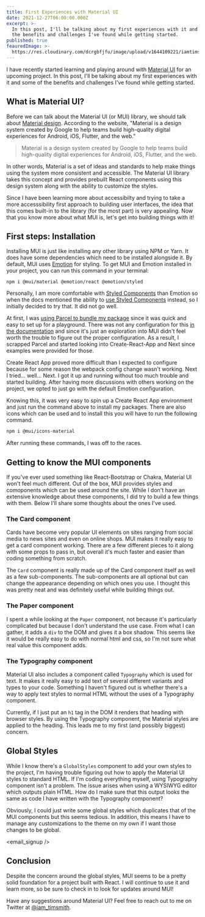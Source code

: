```yaml
---
title: First Experiences with Material UI
date: 2021-12-27T06:00:00.000Z
excerpt: >-
  In this post, I'll be talking about my first experiences with it and some of
  the benefits and challenges I've found while getting started.
published: true
feauredImage: >-
  https://res.cloudinary.com/dcrgbfjfu/image/upload/v1644109221/iamtimsmith/first-experiences-with-material-ui_jvmxpn.jpg
---
```


I have recently started learning and playing around with [Material UI](https://mui.com/) for an upcoming project. In this post, I'll be talking about my first experiences with it and some of the benefits and challenges I've found while getting started.

<gif src="https://media.giphy.com/media/1zgOBEmZk2M8vSJxqD/giphy.mp4" width={300} caption="&#x22;Oh god...ummm...what's that?&#x22; - David Rose" />

## What is Material UI?

Before we can talk about the Material UI (or MUI) library, we should talk about [Material design](https://material.io/design/introduction). According to the website, "Material is a design system created by Google to help teams build high-quality digital experiences for Android, iOS, Flutter, and the web."

> Material is a design system created by Google to help teams build high-quality digital experiences for Android, iOS, Flutter, and the web.

In other words, Material is a set of ideas and standards to help make things using the system more consistent and accessible. The Material UI library takes this concept and provides prebuilt React components using this design system along with the ability to customize the styles.

Since I have been learning more about accessibilty and trying to take a more accesssibility first approach to building user interfaces, the idea that this comes built-in to the library (for the most part) is very appealing. Now that you know more about what MUI is, let's get into building things with it!

## First steps: Installation

Installing MUI is just like installing any other library using NPM or Yarn. It does have some dependencies which need to be installed alongside it. By default, MUI uses [Emotion](https://emotion.sh/docs/introduction) for styling. To get MUI and Emotion installed in your project, you can run this command in your terminal:

```
npm i @mui/material @emotion/react @emotion/styled
```

Personally, I am more comfortable with [Styled Components](https://styled-components.com/) than Emotion so when the docs mentioned the ability to [use Styled Components](/blog/how-to-use-styles-in-a-react-js-application/) instead, so I initially decided to try that. It did not go well.

At first, I was [using Parcel to bundle my package](/blog/parcel-js-who-says-bundling-needs-to-be-difficult/) since it was quick and easy to set up for a playground. There was not any configuration for this [in the documentation](https://mui.com/guides/styled-engine/) and since it's just an exploration into MUI didn't feel worth the trouble to figure out the proper configuration. As a result, I scrapped Parcel and started looking into Create-React-App and Next since examples were provided for those.

Create React App proved more difficult than I expected to configure because for some reason the webpack config change wasn't working. Next I tried... well... Next. I got it up and running without too much trouble and started building. After having more discussions with others working on the project, we opted to just go with the default Emotion configuration.

Knowing this, it was very easy to spin up a Create React App environment and just run the command above to install my packages. There are also icons which can be used and to install this you will have to run the following command.

```bash
npm i @mui/icons-material
```

After running these commands, I was off to the races.

## Getting to know the MUI components

If you've ever used something like React-Bootstrap or Chakra, Material UI won't feel much different. Out of the box, MUI provides styles and comoponents which can be used around the site. While I don't have an extensive knowledge about these components, I did try to build a few things with them. Below I'll share some thoughts about the ones I've used.

### The Card component

Cards have become very popular UI elements on sites ranging from social media to news sites and even on online shops. MUI makes it really easy to get a card component working. There are a few different pieces to it along with some props to pass in, but overall it's much faster and easier than coding something from scratch.

The `Card` component is really made up of the Card component itself as well as a few sub-components. The sub-components are all optional but can change the appearance depending on which ones you use. I thought this was pretty neat and was definitely useful while building things out.

<gif src="https://media.giphy.com/media/CWKcLd53mbw0o/giphy.mp4" caption="&#x22;How neat is that?&#x22; - Neature Walk" />

### The Paper component

I spent a while looking at the `Paper` component, not because it's particularly complicated but because I don't understand the use case. From what I can gather, it adds a `div` to the DOM and gives it a box shadow. This seems like it would be really easy to do with normal html and css, so I'm not sure what real value this component adds.

### The Typography component

Material UI also includes a component called `Typography` which is used for text. It makes it really easy to add text of several different variants and types to your code. Something I haven't figured out is whether there's a way to apply text styles to normal HTML without the uses of a Typography component.

Currently, if I just put an `h1` tag in the DOM it renders that heading with browser styles. By using the Typography component, the Material styles are applied to the heading. This leads me to my first (and possibly biggest) concern.

## Global Styles

While I know there's a `GlobalStyles` component to add your own styles to the project, I'm having trouble figuring out how to apply the Material UI styles to standard HTML. If I'm coding everything myself, using Typography component isn't a problem. The issue arises when using a WYSIWYG editor which outputs plain HTML. How do I make sure that this output looks the same as code I have written with the Typography component?

<gif src="https://media.giphy.com/media/e1s8C0YnnfjlRf7mEr/giphy.mp4" caption="John Krasinski doing the Jim Halpert shrug" />

Obviously, I could just write some global styles which duplicates that of the MUI components but this seems tedious. In addition, this means I have to manage any customizations to the theme on my own if I want those changes to be global.

<email_signup />

## Conclusion

Despite the concern around the global styles, MUI seems to be a pretty solid foundation for a project built with React. I will continue to use it and learn more, so be sure to check in to look for updates around MUI!

Have any suggestions around Material UI? Feel free to reach out to me on Twitter at [@iam\_timsmith](https://www.iamtimsmith.com/iam_timsmith).
